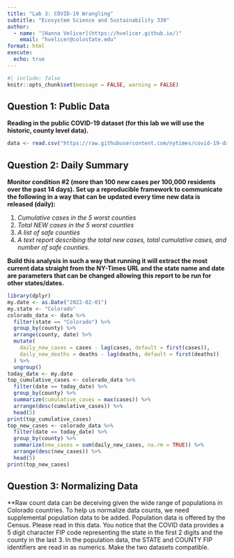```yaml
---
title: "Lab 3: COVID-19 Wrangling"
subtitle: "Ecosystem Science and Sustainability 330"
author:
  - name: "[Hanna Velicer](https://hvelicer.github.io/)"
    email: "hvelicer@colostate.edu"
format: html
execute: 
  echo: true
---
```


```r
#| include: false
knitr::opts_chunk$set(message = FALSE, warning = FALSE)
```

## Question 1: Public Data

**Reading in the public COVID-19 dataset (for this lab we will use the historic, county level data).**
```r
data <- read.csv("https://raw.githubusercontent.com/nytimes/covid-19-data/master/us-counties.csv")
```

## Question 2: Daily Summary

**Monitor condition #2 (more than 100 new cases per 100,000 residents over the past 14 days). Set up a reproducible framework to communicate the following in a way that can be updated every time new data is released (daily):**

1. *Cumulative cases in the 5 worst counties*
2. *Total NEW cases in the 5 worst counties*
3. *A list of safe counties*
4. *A text report describing the total new cases, total cumulative cases, and number of safe counties.*

**Build this analysis in such a way that running it will extract the most current data straight from the NY-Times URL and the state name and date are parameters that can be changed allowing this report to be run for other states/dates.**
```r
library(dplyr)
my.date <- as.Date("2022-02-01")
my.state <- "Colorado"
colorado_data <- data %>%
  filter(state == "Colorado") %>%
  group_by(county) %>%
  arrange(county, date) %>%
  mutate(
    daily_new_cases = cases - lag(cases, default = first(cases)),
    daily_new_deaths = deaths - lag(deaths, default = first(deaths)) 
  ) %>%
  ungroup()
today_date <- my.date
top_cumulative_cases <- colorado_data %>%
  filter(date == today_date) %>%
  group_by(county) %>%
  summarize(cumulative_cases = max(cases)) %>%
  arrange(desc(cumulative_cases)) %>%
  head(5)
print(top_cumulative_cases)
top_new_cases <- colorado_data %>%
  filter(date == today_date) %>%
  group_by(county) %>%
  summarize(new_cases = sum(daily_new_cases, na.rm = TRUE)) %>%
  arrange(desc(new_cases)) %>%
  head(5)
print(top_new_cases)
```

## Question 3: Normalizing Data

**Raw count data can be deceiving given the wide range of populations in Colorado countries. To help us normalize data counts, we need supplemental population data to be added. Population data is offered by the Census. Please read in this data. You notice that the COVID data provides a 5 digit character FIP code representing the state in the first 2 digits and the county in the last 3. In the population data, the STATE and COUNTY FIP identifiers are read in as numerics. Make the two datasets compatible. 